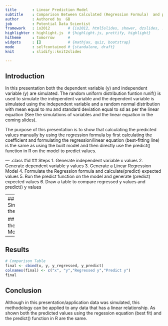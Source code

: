 ```yaml
---
title       : Linear Prediction Model 
subtitle    : Comparison Between Calculated (Regression Formula)  and predict() R function
author      : Authored by  GB
job         : Potential Data Scientist
framework   : io2012        # {io2012, html5slides, shower, dzslides, ...}
highlighter : highlight.js  # {highlight.js, prettify, highlight}
hitheme     : tomorrow      # 
widgets     : []            # {mathjax, quiz, bootstrap}
mode        : selfcontained # {standalone, draft}
knit        : slidify::knit2slides

---
```


## Introduction 

In this presentation both the dependent variable (y) and independent variable (y) are simulated. The random uniform distribution funtion runif() is used to simulate the independent variable and the dependent variable is simulated using the independent variable and a random normal distribution with mean equal to mu and standard deviation equal to sd as per the linear equation (See the simulations of variables and the linear equation in the coming slides).

The purpose of this presentation is to show that calculating the predicted values manually by using the regression formula by first calculating the coefficient and formulating the regression/linear equation (best-fitting line) is the same as using the built model and then directly use the predict() function in R on the model to predict values.

--- .class #id 
## Steps
1. Generate independent variable x values
2. Generate dependent variable y values
3. Generate a Linear Regression Model 
4. Formulate the Regression formula and calculate(predict) expected values
5. Run the predict function on the model and generate (predict) expected values
6. Draw a table to compare regressed y values and predict() y values

---
## Simulate the Data
```r
n   = 5; mu  = 0; var = 1
x <- runif(n)
y <- 5 + 2.7 * x + rnorm(n, mean=mu, sd=sqrt(var))
```

## Build the Model
```r
# Build/Fit the model 
regLinMod <- lm(y~x)
# Extract and store the Coefficients
coef <- coef(regLinMod)
# Use the predict() function. "Predict y"
y_predict <- predict(regLinMod)
# Use equation. "Regressed y"
y_regressed <- coef[1] + coef[2] * x
```

---
## Results
```r
# Comparison Table
final <- cbind(x, y, y_regressed, y_predict)
colnames(final) <- c("x", "y","Regressed y","Predict y")
final
```
## Conclusion

Although in this presentation/application data was simulated, this methodology can be applied to any data that has a linear relationship. As shown both the predicted values using the regession equation (best fit) and the predict() function in R are the same.
